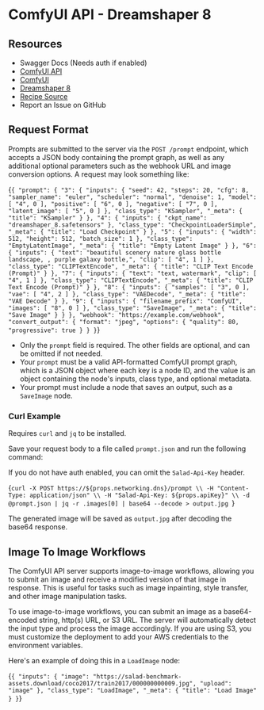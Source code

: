 # ComfyUI API - Dreamshaper 8

## Resources

- <Link url={`https://${props.networking.dns}/docs`}>Swagger Docs</Link> (Needs auth if enabled)
- [ComfyUI API](https://github.com/SaladTechnologies/comfyui-api)
- [ComfyUI](https://github.com/comfyanonymous/ComfyUI/)
- [Dreamshaper 8](https://civitai.com/models/4384?modelVersionId=128713)
- [Recipe Source](https://github.com/SaladTechnologies/salad-recipes/tree/master/recipes/comfyui)
- <Link url={`https://github.com/SaladTechnologies/salad-recipes/issues/new?title=ComfyUI%20API%20-%20Dreamshaper%208&body=%3C%21---%20Please%20describe%20the%20issue%20you%20are%20having%20with%20this%20recipe%2C%20and%20include%20as%20much%20detail%20as%20possible%2C%20including%20any%20relevant%20logs.%20--%3E%0AImage%3A%20${props.container.image}`}>Report an Issue on GitHub</Link>



## Request Format

Prompts are submitted to the server via the `POST /prompt` endpoint, which accepts a JSON body containing the prompt graph, as well as any additional optional parameters such as the webhook URL and image conversion options. A request may look something like:

<CodeBlock language="json">{`{
    "prompt": {
        "3": {
            "inputs": {
            "seed": 42,
            "steps": 20,
            "cfg": 8,
            "sampler_name": "euler",
            "scheduler": "normal",
            "denoise": 1,
            "model": [
                "4",
                0
            ],
            "positive": [
                "6",
                0
            ],
            "negative": [
                "7",
                0
            ],
            "latent_image": [
                "5",
                0
            ]
            },
            "class_type": "KSampler",
            "_meta": {
            "title": "KSampler"
            }
        },
        "4": {
            "inputs": {
            "ckpt_name": "dreamshaper_8.safetensors"
            },
            "class_type": "CheckpointLoaderSimple",
            "_meta": {
            "title": "Load Checkpoint"
            }
        },
        "5": {
            "inputs": {
            "width": 512,
            "height": 512,
            "batch_size": 1
            },
            "class_type": "EmptyLatentImage",
            "_meta": {
            "title": "Empty Latent Image"
            }
        },
        "6": {
            "inputs": {
            "text": "beautiful scenery nature glass bottle landscape, , purple galaxy bottle,",
            "clip": [
                "4",
                1
            ]
            },
            "class_type": "CLIPTextEncode",
            "_meta": {
            "title": "CLIP Text Encode (Prompt)"
            }
        },
        "7": {
            "inputs": {
            "text": "text, watermark",
            "clip": [
                "4",
                1
            ]
            },
            "class_type": "CLIPTextEncode",
            "_meta": {
            "title": "CLIP Text Encode (Prompt)"
            }
        },
        "8": {
            "inputs": {
            "samples": [
                "3",
                0
            ],
            "vae": [
                "4",
                2
            ]
            },
            "class_type": "VAEDecode",
            "_meta": {
            "title": "VAE Decode"
            }
        },
        "9": {
            "inputs": {
            "filename_prefix": "ComfyUI",
            "images": [
                "8",
                0
            ]
            },
            "class_type": "SaveImage",
            "_meta": {
            "title": "Save Image"
            }
        }
    },
    "webhook": "https://example.com/webhook",
    "convert_output": {
        "format": "jpeg",
        "options": {
            "quality": 80,
            "progressive": true
        }
    }
}`}</CodeBlock>


- Only the `prompt` field is required. The other fields are optional, and can be omitted if not needed.
- Your `prompt` must be a valid API-formatted ComfyUI prompt graph, which is a JSON object where each key is a node ID, and the value is an object containing the node's inputs, class type, and optional metadata.
- Your prompt must include a node that saves an output, such as a `SaveImage` node.

### Curl Example

<Callout variation="note">Requires `curl` and `jq` to be installed.</Callout>

Save your request body to a file called `prompt.json` and run the following command:

<Callout variation="note">If you do not have auth enabled, you can omit the `Salad-Api-Key` header.</Callout>

<CodeBlock language="bash">{`curl -X POST https://${props.networking.dns}/prompt \\
  -H "Content-Type: application/json" \\
  -H "Salad-Api-Key: ${props.apiKey}" \\
  -d @prompt.json | jq -r .images[0] | base64 --decode > output.jpg
`}</CodeBlock>

The generated image will be saved as `output.jpg` after decoding the base64 response.

## Image To Image Workflows

The ComfyUI API server supports image-to-image workflows, allowing you to submit an image and receive a modified version of that image in response. This is useful for tasks such as image inpainting, style transfer, and other image manipulation tasks.

To use image-to-image workflows, you can submit an image as a base64-encoded string, http(s) URL, or S3 URL. The server will automatically detect the input type and process the image accordingly. If you are using S3, you must customize the deployment to add your AWS credentials to the environment variables.

Here's an example of doing this in a `LoadImage` node:

<CodeBlock language="json">{`{
  "inputs": {
    "image": "https://salad-benchmark-assets.download/coco2017/train2017/000000000009.jpg",
    "upload": "image"
  },
  "class_type": "LoadImage",
  "_meta": {
    "title": "Load Image"
  }
}`}</CodeBlock>
